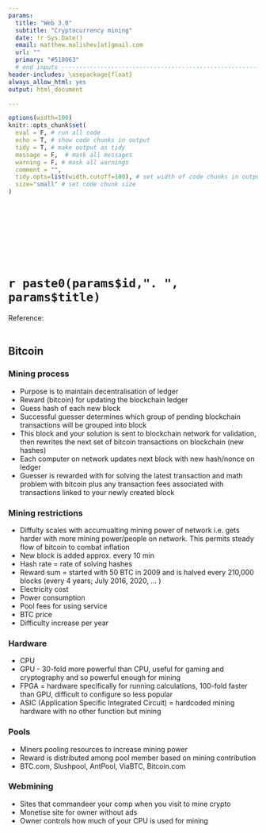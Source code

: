 ```yaml
---
params:
  title: "Web 3.0"                
  subtitle: "Cryptocurrency mining"        
  date: !r Sys.Date()
  email: matthew.malishev[at]gmail.com
  url: ""  
  primary: "#518063"  
  # end inputs ---------------------------------------------------------------
header-includes: \usepackage{float}
always_allow_html: yes
output: html_document

---
```


```r
options(width=100)
knitr::opts_chunk$set(
  eval = F, # run all code
  echo = T, # show code chunks in output 
  tidy = T, # make output as tidy
  message = F,  # mask all messages
  warning = F, # mask all warnings 
  comment = "",
  tidy.opts=list(width.cutoff=100), # set width of code chunks in output
  size="small" # set code chunk size
)
```

<!-- end yaml  -------------------------------------------------- -->

\  

\  

\  

\  


# `r paste0(params$id,". ", params$title)`      
Reference: [](`r params$url`)      
\  

<!-- ____________________________________________________________________________ -->
<!-- start body -->  

## Bitcoin  

### Mining process   
* Purpose is to maintain decentralisation of ledger  
* Reward (bitcoin) for updating the blockchain ledger   
* Guess hash of each new block  
* Successful guesser determines which group of pending blockchain transactions will be grouped into block  
* This block and your solution is sent to blockchain network for validation, then rewrites the next set of bitcoin transactions on blockchain (new hashes)    
* Each computer on network updates next block with new hash/nonce on ledger        
* Guesser is rewarded with for solving the latest transaction and math problem with bitcoin plus any transaction fees associated with transactions linked to your newly created block             

### Mining restrictions    
* Diffulty scales with accumualting mining power of network i.e. gets harder with more mining power/people on network. This permits steady flow of bitcoin to combat inflation   
* New block is added approx. every 10 min     
* Hash rate = rate of solving hashes   
* Reward sum = started with 50 BTC in 2009 and is halved every 210,000 blocks (every 4 years; July 2016, 2020, ... )     
* Electricity cost    
* Power consumption  
* Pool fees for using service  
* BTC price  
* Difficulty increase per year  
  

### Hardware    
* CPU  
* GPU - 30-fold more powerful than CPU, useful for gaming and cryptography and so powerful enough for mining    
* FPGA = hardware specifically for running calculations, 100-fold faster than GPU, difficult to configure so less popular     
* ASIC (Application Specific Integrated Circuit) = hardcoded mining hardware with no other function but mining       

### Pools  
* Miners pooling resources to increase mining power  
* Reward is distributed among pool member based on mining contribution    
* BTC.com, Slushpool, AntPool, ViaBTC, Bitcoin.com   

### Webmining  
* Sites that commandeer your comp when you visit to mine crypto  
* Monetise site for owner without ads  
* Owner controls how much of your CPU is used for mining   


